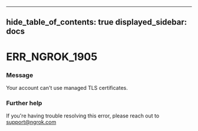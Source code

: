 

---
hide_table_of_contents: true
displayed_sidebar: docs
---


# ERR_NGROK_1905

### Message
Your account can't use managed TLS certificates.

<ErrorDetails error="err_ngrok_1905" />



### Further help
If you're having trouble resolving this error, please reach out to [support@ngrok.com](mailto:support@ngrok.com?subject=Help%20with%20ERR_NGROK_1905)

